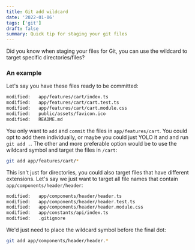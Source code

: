 ```yaml
---
title: Git add wildcard
date: '2022-01-06'
tags: ['git']
draft: false
summary: Quick tip for staging your git files
---
```


Did you know when staging your files for Git, you can use the wildcard to target specific directories/files?

### An example

Let's say you have these files ready to be committed:

```bash
modified:   app/features/cart/index.ts
modified:   app/features/cart/cart.test.ts
modified:   app/features/cart/cart.module.css
modified:   public/assets/favicon.ico
modified:   README.md
```

You only want to `add` and `commit` the files in `app/features/cart`. You could opt to add them individually, or maybe you could just YOLO it and and run `git add .`. The other and more preferable option would be to use the wildcard symbol and target the files in `/cart`:

```bash
git add app/features/cart/*
```

This isn't just for directories, you could also target files that have different extensions. Let's say we just want to target all file names that contain `app/components/header/header`:

```bash
modified:   app/components/header/header.ts
modified:   app/components/header/header.test.ts
modified:   app/components/header/header.module.css
modified:   app/constants/api/index.ts
modified:   .gitignore
```

We'd just need to place the wildcard symbol before the final dot:

```bash
git add app/components/header/header.*
```
